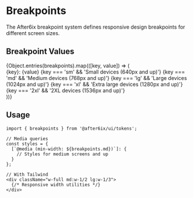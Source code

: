 
<Meta title="Design Tokens/Breakpoints" />

# Breakpoints

The After6ix breakpoint system defines responsive design breakpoints for different screen sizes.

## Breakpoint Values

<div className="space-y-3 my-8">
  {Object.entries(breakpoints).map(([key, value]) => (
    <div key={key} className="flex items-center gap-4 p-4 bg-neutral-50 rounded-lg">
      <span className="text-sm font-mono text-neutral-600 w-16">{key}:</span>
      <span className="text-lg font-semibold text-primary-600">{value}</span>
      <span className="text-sm text-neutral-500 ml-auto">
        {key === 'sm' && 'Small devices (640px and up)'}
        {key === 'md' && 'Medium devices (768px and up)'}
        {key === 'lg' && 'Large devices (1024px and up)'}
        {key === 'xl' && 'Extra large devices (1280px and up)'}
        {key === '2xl' && '2XL devices (1536px and up)'}
      </span>
    </div>
  ))}
</div>

## Usage

```tsx
import { breakpoints } from '@after6ix/ui/tokens';

// Media queries
const styles = {
  [`@media (min-width: ${breakpoints.md})`]: {
    // Styles for medium screens and up
  }
};

// With Tailwind
<div className="w-full md:w-1/2 lg:w-1/3">
  {/* Responsive width utilities */}
</div>
```